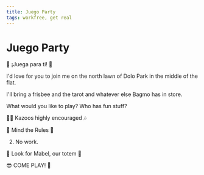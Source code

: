 ```yaml
---
title: Juego Party
tags: workfree, get real
---
```


# Juego Party

🎉 ¡Juega para ti! 🤩

I'd love for you to join me on the north lawn of Dolo Park in the middle of the flat.

I'll bring a frisbee and the tarot and whatever else Bagmo has in store.

What would you like to play?
Who has fun stuff?

👩‍🎤 Kazoos highly encouraged 🎶

🚫 Mind the Rules 🤨

2. No work.

👒 Look for Mabel, our totem 👵

😎 COME PLAY! 🤣

[//begin]: # 'Autogenerated link references for markdown compatibility'
[workfree]: ../../areas/full-smile/workfree 'Workfree'
[//end]: # 'Autogenerated link references'
